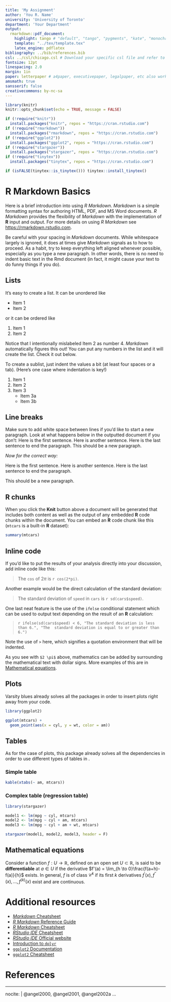 ```yaml
---
title: 'My Assignment'
author: 'You R. Name'
university: 'University of Toronto'
department: 'Your Department'
output:
  rmarkdown::pdf_document:
    highlight: tango # "default", "tango", "pygments", "kate", "monochrome", "espresso", "zenburn", "haddock"
    template: "../tex/template.tex"
    latex_engine: pdflatex
bibliography: ../bib/references.bib
csl: ../csl/chicago.csl # Download your specific csl file and refer to it in the line below (see https://www.zotero.org/styles/)
fontsize: 12pt
linespacing: 2.0
margin: 1in
paper: letterpaper # a4paper, executivepaper, legalpaper, etc also works
amsmath: true
sansserif: false
creativecommons: by-nc-sa
---
```


<!--
This text in between arrows is commented and will be ignored in the final PDF.

Above is the YAML (YAML Ain't Markup Language) header that includes a lot of 
metadata used to produce the document.  Be careful with spacing in this header!

If you receive a duplicate label error after knitting, make sure to delete the 
index.Rmd file and then knit again.

You can delete all the lines starting with "#" in the header, also you can 
delete the bibliography and/or csl as well
-->

<!--
This chunk sets the global options and can be deleted, you could add
warning = FALSE or any other R Markdown option
-->
```r
library(knitr)
knitr::opts_chunk$set(echo = TRUE, message = FALSE)
```

<!--
You can delete the next chunk afterwards, but Knit without removing it first to 
setup LaTeX. On Windows, you might need to restart your computer and try again 
if knitting the document doesn't work.
-->
```r
if (!require("knitr")) 
  install.packages("knitr", repos = "https://cran.rstudio.com")
if (!require("rmarkdown")) 
  install.packages("rmarkdown", repos = "https://cran.rstudio.com")
if (!require("ggplot2")) 
  install.packages("ggplot2", repos = "https://cran.rstudio.com")
if (!require("stargazer")) 
  install.packages("stargazer", repos = "https://cran.rstudio.com")
if (!require("tinytex")) 
  install.packages("tinytex", repos = "https://cran.rstudio.com")

if (isFALSE(tinytex::is_tinytex())) tinytex::install_tinytex()
```

<!--
The {#rmd-basics} text after the chapter declaration will allow us to link 
throughout the document back to the beginning of Chapter 1.  These labels will 
automatically be generated (if not specified) by changing the spaces to hyphens 
and capital letters to lowercase.  Look for the reference to this label at the 
beginning of Chapter 2.
-->

# R Markdown Basics {#rmd-basics}

Here is a brief introduction into using _R Markdown_. _Markdown_ is a simple 
formatting syntax for authoring HTML, PDF, and MS Word documents. _R Markdown_ 
provides the flexibility of _Markdown_ with the implementation of **R** input 
and output.  For more details on using _R Markdown_ see 
<https://rmarkdown.rstudio.com>.

Be careful with your spacing in _Markdown_ documents.  While whitespace largely 
is ignored, it does at times give _Markdown_ signals as to how to proceed.  As 
a habit, try to keep everything left aligned whenever possible, especially as 
you type a new paragraph.  In other words, there is no need to indent basic 
text in the Rmd document (in fact, it might cause your text to do funny things 
if you do).

## Lists

It's easy to create a list.  It can be unordered like

* Item 1
* Item 2

or it can be ordered like

1. Item 1
4. Item 2

Notice that I intentionally mislabeled Item 2 as number 4.  _Markdown_ 
automatically figures this out!  You can put any numbers in the list and it 
will create the list.  Check it out below.

To create a sublist, just indent the values a bit (at least four spaces or a 
tab).  (Here's one case where indentation is key!)

1. Item 1
1. Item 2
1. Item 3
    - Item 3a
    - Item 3b

## Line breaks

Make sure to add white space between lines if you'd like to start a new 
paragraph.  Look at what happens below in the outputted document if you don't:
Here is the first sentence.  Here is another sentence.  Here is the last 
sentence to end the paragraph.
This should be a new paragraph.

*Now for the correct way:* 

Here is the first sentence.  Here is another sentence.  Here is the last 
sentence to end the paragraph.

This should be a new paragraph.

## R chunks

When you click the **Knit** button above a document will be generated that 
includes both content as well as the output of any embedded **R** code chunks 
within the document. You can embed an **R** code chunk like this (`mtcars` is a 
built-in **R** dataset):

```r
summary(mtcars)
```

## Inline code

If you'd like to put the results of your analysis directly into your discussion,
add inline code like this:

> The `cos` of $2 \pi$ is `r cos(2*pi)`. 

Another example would be the direct calculation of the standard deviation:

> The standard deviation of `speed` in `cars` is `r sd(cars$speed)`.

One last neat feature is the use of the `ifelse` conditional statement which can
be used to output text depending on the result of an **R** calculation:

> `r ifelse(sd(cars$speed) < 6, "The standard deviation is less than 6.", "The 
> standard deviation is equal to or greater than 6.")`

Note the use of `>` here, which signifies a quotation environment that will be 
indented.

As you see with `$2 \pi$` above, mathematics can be added by surrounding the 
mathematical text with dollar signs.  More examples of this are in 
[Mathematical equations].

## Plots

Varsity blues already solves all the packages in order to insert plots right
away from your code.

```r
library(ggplot2)

ggplot(mtcars) +
  geom_point(aes(x = cyl, y = wt, color = am))
```

## Tables

As for the case of plots, this package already solves all the dependencies in 
order to use different types of tables in \LaTeX.

### Simple table

```r
kable(xtabs(~ am, mtcars))
```

### Complex table (regression table)

```r
library(stargazer)

model1 <- lm(mpg ~ cyl, mtcars)
model2 <- lm(mpg ~ cyl + am, mtcars)
model3 <- lm(mpg ~ cyl + am + wt, mtcars)

stargazer(model1, model2, model3, header = F)
```

\newpage

## Mathematical equations

Consider a function $f: U \to \mathbb{R}$, defined on an open set $U\subset\mathbb{R}$, is said to be **differentiable** at $a\in U$ if the derivative $f'(a) = \lim_{h \to 0}\frac{f(a+h)-f(a)}{h}$ exists. In general, $f$ is of class $\mathcal{C}^k$ if its first $k$ derivatives $f^{\prime}(x), f^{\prime\prime}(x), \ldots, f^{(k)}(x)$ exist and are continuous.

# Additional resources

- [_Markdown_ Cheatsheet](https://github.com/adam-p/markdown-here/wiki/Markdown-Cheatsheet)
- [_R Markdown_ Reference Guide](https://www.rstudio.com/wp-content/uploads/2015/03/rmarkdown-reference.pdf)
- [_R Markdown_ Cheatsheet](https://github.com/rstudio/cheatsheets/raw/master/rmarkdown-2.0.pdf)
- [_RStudio IDE_ Cheatsheet](https://github.com/rstudio/cheatsheets/raw/master/rstudio-ide.pdf)
- [_RStudio IDE_ Official website](https://rstudio.com/products/rstudio/)
- [Introduction to `dplyr`](https://cran.rstudio.com/web/packages/dplyr/vignettes/dplyr.html)
- [`ggplot2` Documentation](https://ggplot2.tidyverse.org/)
- [`ggplot2` Cheatsheet](https://github.com/rstudio/cheatsheets/raw/master/data-visualization-2.1.pdf)

<!--
The bib chunk below must go last in this document according to how R Markdown 
renders.  More info is at 
http://rmarkdown.rstudio.com/authoring_bibliographies_and_citations.html
-->

\newpage

# References {-}

<!--
This manually sets the header for this unnumbered chapter.
-->
\markboth{References}{References}

<!--
To remove the indentation of the first entry.
-->
\noindent

<!--
This is just for testing with more citations for the bibliography at the end.  
Add other entries into the list here if you'd like them to appear in the 
bibliography even if they weren't explicitly cited in the document.
-->

---
nocite: | 
  @angel2000, @angel2001, @angel2002a
...
